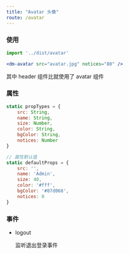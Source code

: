 ```yaml
---
title: "Avatar 头像"
route: /avatar
---
```


### 使用

```jsx
import '../dist/avatar'

<dm-avatar src="avatar.jpg" notices="80" />
```

其中 header 组件比就使用了 avatar 组件

### 属性

```js
static propTypes = {
    src: String,
    name: String,
    size: Number,
    color: String,
    bgColor: String,
    notices: Number
}

// 属性默认值
static defaultProps = {
    src: '',
    name: 'Admin',
    size: 40,
    color: '#fff',
    bgColor: '#87d068',
    notices: 0
}
```

### 事件

- logout

    监听退出登录事件
